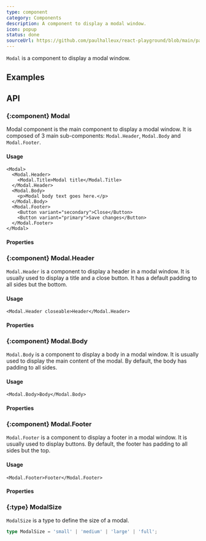 ```yaml
---
type: component
category: Components
description: A component to display a modal window.
icon: popup
status: done
sourceUrl: https://github.com/paulhalleux/react-playground/blob/main/packages/playground/src/components/Modal/Modal.tsx
---
```


`Modal` is a component to display a modal window.

## Examples

<Example name="components/General/Modal" />

## API

### \{:component} Modal

Modal component is the main component to display a modal window. It is composed of 3 main sub-components: `Modal.Header`, `Modal.Body` and `Modal.Footer`.

#### Usage

```tsx
<Modal>
  <Modal.Header>
    <Modal.Title>Modal title</Modal.Title>
  </Modal.Header>
  <Modal.Body>
    <p>Modal body text goes here.</p>
  </Modal.Body>
  <Modal.Footer>
    <Button variant="secondary">Close</Button>
    <Button variant="primary">Save changes</Button>
  </Modal.Footer>
</Modal>
```

#### Properties

<Properties component="Modal" />

### \{:component} Modal.Header

`Modal.Header` is a component to display a header in a modal window. It is usually used to display a title and a close button.
It has a default padding to all sides but the bottom.

#### Usage

```tsx
<Modal.Header closeable>Header</Modal.Header>
```

#### Properties

<Properties component="ModalHeader" />


### \{:component} Modal.Body

`Modal.Body` is a component to display a body in a modal window. It is usually used to display the main content of the modal.
By default, the body has padding to all sides.

#### Usage

```tsx
<Modal.Body>Body</Modal.Body>
```

#### Properties

<Properties component="ModalBody" />

### \{:component} Modal.Footer

`Modal.Footer` is a component to display a footer in a modal window. It is usually used to display buttons.
By default, the footer has padding to all sides but the top.

#### Usage

```tsx
<Modal.Footer>Footer</Modal.Footer>
```

#### Properties

<Properties component="ModalFooter" />

### \{:type} ModalSize

`ModalSize` is a type to define the size of a modal.

```ts
type ModalSize = 'small' | 'medium' | 'large' | 'full';
```